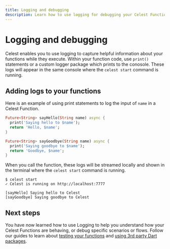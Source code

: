 ```yaml
---
title: Logging and debugging
description: Learn how to use logging for debugging your Celest Functions.
---
```


# Logging and debugging

Celest enables you to use logging to capture helpful information about your functions while they execute. Within your function code, use `print()` statements or a custom logger package which prints to the conosole. These logs will appear in the same console where the `celest start` command is running.

## Adding logs to your functions

Here is an example of using print statements to log the input of `name` in a Celest Function.

```dart {2,7}
Future<String> sayHello(String name) async {
  print('Saying hello to $name');
  return 'Hello, $name';
}

Future<String> sayGoodbye(String name) async {
  print('Saying goodbye to $name');
  return 'Goodbye, $name';
}
```

When you call the function, these logs will be streamed locally and shown in the terminal where the `celest start` command is running.

```shell
$ celest start
✓ Celest is running on http://localhost:7777

[sayHello] Saying hello to Celest
[sayGoodbye] Saying goodbye to Celest
```

## Next steps

You have now learned how to use Logging to help you understand how your Celest Functions are behaving, or debug specific scenarios or flows. Follow our guides to learn about [testing your functions](/docs/functions/testing.md) and [using 3rd party Dart packages](/docs/functions/packages.md).
